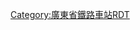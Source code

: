 <noinclude>{{BS-map
| title = 广州东站站线布置图
| map = </noinclude>
\\\\\\\\\\\\\CONTg\CONTg\\\\\\\\ ~~ ~~ ~~ ~~ [[广深铁路]]往[[广州站|广州]]
\\\\\\\\\\\\\STRg\STRf\\\\\\\\
\\\\\\\\\\\\\STR\STR\LCONTg\\\\\\\
\\\\\\\\\\\\\STR\ABZg2\ABZg3\\\\\\\
\\\\\\\\\\\\\STR\ABZg+1\ABZg+4\\\\\\\
\\\\\\\\\\\\ENDEa\ABZg2\ABZg3\STR\ENDEa\\\\\\
\\\\\\\\\\\\ABZg2\KRZ3+1!~STR3!~STR+1\KRZ2+4!~STR2!~STR+4\ABZg2!~STRc3\STR+c3\\\\\\
\\\\\\\\\\\\ABZg+1\KRZ2+4!~STR2!~STR+4\ABZg3!~STRc1\KRZ2+4!~STR2!~STR+4!~STRc1\ABZg+4!~STRc3\\\\\\
\\\\\\\\\\\STRc2\ABZg3!~STRc2\KRZ3+1!~STR3!~STR+1\KRZ2+4!~STR2!~STR+4\ABZg2!~STRc13\KRZ2+4!~STR2!~STR+4!~STRc3\STRc3\\\\\
\\\\\\\\STRc2\STR3+l\STRq\STRr+1!~STRc2\KRZ3+1!~STR3!~STR+1!~STRc4\STR+c4\STR+c1\KRZ2+4!~STR2!~STR+4!~STRc1\KRZ2+4!~STR2!~STR+4!~STRc13\ABZ4+2l!~STRc3\STRq!~STRc3\STR2+r\STRc3\\
\\\\\\\STRc2\STR3+1+c2\STR3+l!~STRc4\STRq!~STRc2\ABZ1+3r\STR2!~STRc4\STR+c3\STR\STR+c1\KRZ2+4!~STR2!~STR+4!~STRc1\STR2+4!~STRc13\ABZ4+2l!~STRc3\STR2+r!~STRc13\STR2+4+c3\STRc3\
\\\\\STRc2\STR3+l!~STRc2\ABZ1+3r!~STRc2\STR3+1+c4\STRc2!~STRc4\ABZ1+3f\STRc4\ENDEa!~STRc1\ABZg+4\STR\STR\STR+c1\STR+4+c1\ABZ4+2l!~STRc1\ABZ2+4r!~STRc13\STR2+4!~STRc13\STR2+4+c3\STRc3
\\\STRc2\STR3+l!~STRc2\ABZ1+3r!~STRc2\STR3+1!~STRc2!~STRc4\STR3+1!~STRc2!~STRc4\STR3+l!~STRc2!~STRc4\ABZ1+3r!~STRc2\ABZg3!~STRc4\\STR\STR\STR\STR\STR\STR\STRc1\STR+4+c1\STR+4+c1\STR+4+c1\STR+4
\STRc2\STR3+l!~STRc2\ABZ1+3r!~STRc2\STR3+1+c4\STR+1+c4\STR+1+c4\STR+1+c4\STR+1+c4\STR+1+c4\STR2!~STRc4\STRc3\STR\STR\STR\STR\ENDEe\STR\STRc2\STR3\STR\STR\STR
\STR+1\STR+1+c4\STR+1+c4\STRc4\STR\STR\ENDEe\STR\STR\STRc1\STR+4\STR\STR\STR\STR\\STR\STR+1\STRc4\STR\STR\STR
BS\STR+BSr\STR!~*18\STR+BSl\BS\STR+BSr\STR+BSl\BS\STR+BSr\STR+BSl\BS\STR+BSr\STR\STR\STR!~*1\STR+BSl\BS\STR+BSr\STR+BSl\BS\STR+BSr\STR\STR~~ ~~ ~~18/1道~~机走线
BS!~*1__align=r\STR+BSr!~*20\STR\STR+BSl\BS\STR+BSr\STR+BSl\BS\STR+BSr\STR+BSl\BS\STR+BSr!~STRc2\ABZg3\STR\STR\STR+BSl\BS\STR+BSr\STR+BSl\BS\STR+BSr\STR\STR~~ ~~ ~~1站台 20道
BS\STR+BSr\STR\STR+BSl!~*16\BS!~*2__align=l!~*3__align=r\STR+BSr!~*14\STR+BSl\BS\STR+BSr\STR+BSl\BS\ABZg+1!~BSr\STR2!~STRc4\STR+c3\STR\STR+BSl\BS\STR+BSr\STR+BSl\BS\STR+BSr\STR\STR~~ ~~ ~~2/3站台 16/14道
BS\STR+BSr\STR\STR+BSl\BS\STR+BSr\STR+BSl!~*12\BS!~*4__align=l!~*5__align=r\STR+BSr!~*10\STR+BSl\BS\STR+BSr\STRc1\ABZg+4\STR\STR+BSl\BS\STR+BSr\STR+BSl\BS\STR+BSr\STR\STR~~ ~~ ~~4/5站台 12/10道~~[[广九直通车]]专用
BS\STR+BSr\STR\STR+BSl\BS\STR+BSr\STR+BSl\BS\STR+BSr\STR+BSl!~*8\BS!~*6__align=l!~*7__align=r\STR+BSr!~*6\BS\STR+BSr\STR\STR+BSl\BS\STR+BSr\STR+BSl\BS\STR+BSr\STR\STR~~ ~~ ~~6/7站台 8/6道~~[[广深动车组列车|动车组]]专用
BS\STR+BSr\STR\STR+BSl\BS\STR+BSr\STR+BSl\BS\STR+BSr\STR+BSl\BS\STR+BSr\BS!~*8__align=r\STR+BSr!~*2\STR\STR+BSl\BS\STR+BSr\STR+BSl\BS\STR+BSr\STR\STR~~ ~~ ~~8站台 2道~~[[广深动车组列车|动车组]]专用
BS\STR+BSr\STR\STR+BSl\BS\STR+BSr\STR+BSl\BS\STR+BSr\STR+BSl\BS\STR+BSr\BS\STR+BSr\STR\STR+BSl!~*4\BS!~*9__align=l!~*10__align=r\STR+BSr!~*3\STR+BSl\BS\STR+BSr\STR\STR~~ ~~ ~~9/10站台 4/3道
BS\STR+BSr\STR\STR+BSl\BS\STR+BSr\STR+BSl\BS\STR+BSr\STR+BSl\BS\STR+BSr\BS\STR+BSr\STR\STR+BSl\BS\STR+BSr\STR+BSl!~*5\BS!~*11__align=l!~*12__align=r\STR+BSr!~*7\STR\STR~~ ~~ ~~11/12站台 5/7道
BS\STR+BSr\STR\STR+BSl\BS\STR+BSr\STR+BSl\BS\STR+BSr\STR+BSl\BS\STR+BSr\BS\STR+BSr\STR\STR+BSl\BS\STR+BSr\STR+BSl\BS\STR+BSr\STR!~*9\STR!~*11~~ ~~ ~~9/11道~~绕行线
\STR\STR\STR\\STR2\STR2+c3\STRc3\STR\STR\\STR\\STR\STR\STR\ENDE2\STR+c3\STR\\STR\ABZg2\ABZg3
\STR\STR\STR2\STRc3\STRc1\STR+4+c1\STR+4\ABZg2\ABZg3\\STR\\STR\STR\STR\STRc1\ABZg+4\STR\\STR\ABZg+1\ABZg+4
\STR\STR2\STRc1!~STRc3\STR2+4\STRc3\STR\STR\ABZg+1\ABZg+4\\STR\\STR\STR+c2\ABZg3\STRc2\STR3\STR\STRc2\STR3+c2\STR3+c2\STR3
\STR2\STRc1!~STRc3\ABZ4+2f\STRc1!~STRc3\STR2+4\STR2+c3\STR2+c3\STR2+c3\STR2+c3\STRc3\STR\\STR\ABZg+1\STR+c4\STR+1\STRc4!~STRc2\STR3+c2\STR3+1+c2\STR3+1!~STRc24\STR3+1+c4\STRc4
\STRc1\ABZ4+2l\KRZ!~STRc13\ABZ2+4r\STRc1!~STRc3\ABZ4+2f!~STRc1\STR2+4!~STRc13\ABZ4+2l!~STRc13\ABZ2+4r!~STRc13\STR2+4+c3\ABZg2!~STRc3\STRc3\STR+c2\ABZg3\STR+c2\ABZg3!~STRc2\STR3+1+c2\STR3+1!~STRc24\STR3+1!~STRc24\STR3+1+c4\STRc4\
\\STRc1\ABZg+4\STRc1\ABZ4+2l\KRZ!~STRc13\ABZ2+4r!~STRc1\ABZ4+2l!~STRc13\ABZ2+4r!~STRc13\STR2+4!~STRc13\ABZ2+4g!~STRc13\STR2+4+c3\ABZg+1!~STRc3\STR+c4\ABZg+1!~STRc2\KRZ3+1!~STR3!~STR+1!~STRc2!~STRc4\STR3+1!~STRc24\STR3+1!~STRc24\STR3+1+c4\STRc4\\
\\\CONTf\\STRc1\ABZ2+4g\STRc1!~STRc3\STRl+4!~STRc1\KRZq2+4!~STRl+4!~STR2+r!~STRc1\ABZ2+4r!~STRc13\ABZ4+2f!~STRc13\ABZ4+2f!~STRc13\ABZg+4!~STRc3\STR+c2\KRZ3+1!~STR3!~STR+1!~STRc2\KRZ3+1!~STR3!~STR+1!~STRc24\STR3+1!~STRc24\STR3+1+c4\STRc4\\\
\\\\\\STRc1\STRl+4\STRq\STR2+r!~STRc1\ABZ4+2f!~STRc13\KRZ2+4!~STR2!~STR+4!~STRc13\KRZ2+4!~STR2!~STR+4!~STRc13\KRZ2+4!~STR2!~STR+4!~STRc3\ABZg+1!~STRc3\ABZg+1!~STRc2!~STRc4\KRZ3+1!~STR3!~STR+1!~STRc2!~STRc4\ABZ1+3f!~STRc4\STRc4\\\\
\\\\\\\\\STRc1\KRZ2+4!~STR2!~STR+4!~STRc1\ABZg+4!~STRc13\KRZ2+4!~STR2!~STR+4!~STRc1\ABZg+4!~STRc13\KRZ2+4!~STR2!~STR+4\KRZ3+1!~STR3!~STR+1\ABZg+1!~STRc4\STR+c4\\\\\
\\\\\\\\\\STR+c1\KRZ2+4!~STR2!~STR+4\STR!~STRc13\KRZ2+4!~STR2!~STR+4\KRZ3+1!~STR3!~STR+1\KRZ2+4!~STR2!~STR+4\ABZg3\STR\\\\\
\\\\\\\\\CONT2\STR+c3\STR+c1\KRZ2+4!~STR2!~STR+4\KRZ3+1!~STR3!~STR+1\KRZ2+4!~STR2!~STR+4\KRZ3+1!~STR3!~STR+1\ABZg+4\STR\\\\\
\\\\\\\\\STRc1\ABZg+4\STR+c2\KRZ3+1!~STR3!~STR+1\ABZg+4\ABZg+1\ABZg+4\STR\ENDEe\\\\\
\\\\\\\\\\STR+c2\KRZ3+1!~STR3!~STR+1\STR+c4\STR\STR\STR\STR\\\\\\
\\\\\\\\\\ABZg+1\STR+c4\STR\STR\STR\STR\STR\\\\\\
\\\\\\\\\\ENDEe\STR\STR\STR\STR\ABZg2\STR+c3\\\\\\
\\\\\\\\\\\LCONTf\LCONTf\STR\STR\STR+c1\ABZg+4\\\\\\~~ ~~ ~~ ~~往石牌客整所、广州东动车所
\\\\\\\\\\\\\STR!~*Ⅱ__align=l\STR!~*Ⅰ__align=r\STR\STR\\\\\\~~ ~~ ~~Ⅱ/Ⅰ线~~[[广深动车组列车|动车组]]专用
\\\\\\\\\\\\\STRg\STRf\STRg!~*Ⅳ__align=l\STRf!~*Ⅲ__align=r\\\\\\~~ ~~ ~~Ⅳ/Ⅲ线~~普速/[[广九直通车|直通车]]/[[穗深城际铁路|穗深城际]]
\\\\\\\\\\\\\CONTf\CONTf\CONTf\CONTf\\\\\\~~ ~~ ~~ ~~[[广深铁路]]往[[深圳站|深圳]]、[[东铁线|香港]]
<noinclude>}}

{{Rdt intro|[[广州东站]]}}

[[Category:廣東省鐵路車站RDT]]
</noinclude>
